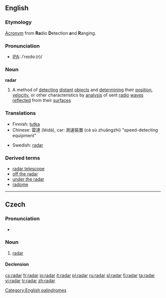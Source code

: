 ==English==

===Etymology===
[[Acronym]] from '''Ra'''dio '''D'''etection '''a'''nd '''R'''anging.

===Pronunciation===
*[[w:IPA|IPA]]: /ˈreɪdɑː(r)/

===Noun===
{{wikipedia}}
'''radar'''

# A method of [[detecting]] [[distant]] [[object]]s and [[determining]] their [[position]], [[velocity]], or other characteristics by [[analysis]] of sent [[radio]] [[wave]]s [[reflect]]ed from their [[surface]]s

===Translations===
{{rfc-level|Translations at L3+ (AutoFormat would have corrected level of Translations)}}
{{top}}
*Finnish: [[tutka]]
*Chinese: 雷達 (léidá), car: 測速裝置 (cè sù zhuāngzhì) "speed-detecting equipment"
{{mid}}
*Swedish: [[radar]] {{c}}
{{bottom}}

===Derived terms===
*[[radar telescope]]
*[[off the radar]]
*[[under the radar]]
*[[radome]]

[[Category:English palindromes]]

----
==Czech==

===Pronunciation===
* {{IPA|/radar/|lang=cs}}

===Noun===
{{cs-noun|g=m}}

# [[radar]]

====Declension====
{{cs-noun-decl|radar|radaru|radaru|radar|radare|radaru|radarem |radary|radarů|radarům|radary|radary|radarech|radary}}

[[cs:radar]]
[[fr:radar]]
[[io:radar]]
[[it:radar]]
[[pl:radar]]
[[ru:radar]]
[[sl:radar]]
[[fi:radar]]
[[ta:radar]]
[[vi:radar]]
[[tr:radar]]
[[zh:radar]]